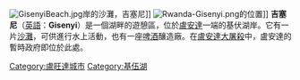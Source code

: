 [[File:GisenyiBeach.jpg|thumb]]岸的沙灘，吉塞尼]]
[[File:Rwanda-Gisenyi.png|thumb]]的位置]]
'''吉塞尼'''（[[英語|英語]]：'''Gisenyi'''）是一個湖畔的遊憩區，位於[[盧安達|盧安達]]一端的基伏湖岸。它有一片[[沙灘|沙灘]]，可供進行水上活動，也有一座[[啤酒|啤酒]]釀造廠。在[[盧安達大屠殺|盧安達大屠殺]]中，盧安達的暫時政府即位於此處。

{{commonscat}}
{{Rwanda-geo-stub}}
{{coord|display=title}}
{{normdaten}}
[[Category:盧旺達城市|Category:盧旺達城市]]
[[Category:基伍湖|Category:基伍湖]]